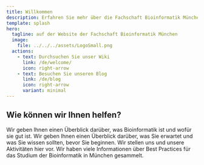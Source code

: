 ```yaml
---
title: Willkommen
description: Erfahren Sie mehr über die Fachschaft Bioinformatik München.
template: splash
hero:
  tagline: auf der Website der Fachschaft Bioinformatik München
  image:
    file: ../../../assets/LogoSmall.png
  actions:
    - text: Durchsuchen Sie unser Wiki
      link: /de/welcome/
      icon: right-arrow
    - text: Besuchen Sie unseren Blog
      link: /de/blog
      icon: right-arrow
      variant: minimal
---
```



## Wie können wir Ihnen helfen?

<CardGrid stagger>
	<Card title="Was ist Bioinformatik?" icon="pencil">
		Wir geben Ihnen einen Überblick darüber, was Bioinformatik ist und wofür sie gut ist.
		<LinkCard title="Was ist Bioinformatik?" icon="pencil" href="/de/prospectives/what-is-bioinformatics" />
	</Card>
	<Card title="Soll ich Bioinformatik studieren?" icon="add-document">
		Wir geben Ihnen einen Überblick darüber, was Sie erwartet und was Sie wissen sollten, bevor Sie beginnen.
		<LinkCard title="Soll ich Bioinformatik studieren?" icon="pencil" />
	</Card>
	<Card title="Was macht die Fachschaft?" icon="setting">
		Wir stellen uns und unsere Aktivitäten hier vor.
		<LinkCard title="Was macht die Fachschaft?" icon="pencil" href="/de/student-council/about-us" />
	</Card>
	<Card title="Wie studiert man Bioinformatik in München" icon="open-book">
		Wir haben viele Informationen über Best Practices für das Studium der Bioinformatik in München gesammelt.
		<LinkCard title="Wie studiert man Bioinformatik in München" icon="pencil" href="/de/students" />
	</Card>
</CardGrid> 